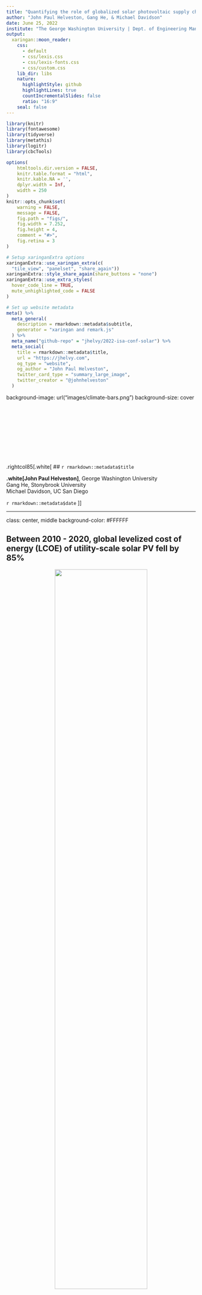 ```yaml
---
title: "Quantifying the role of globalized solar photovoltaic supply chains in reaching climate targets"
author: "John Paul Helveston, Gang He, & Michael Davidson"
date: June 25, 2022
institute: "The George Washington University | Dept. of Engineering Management and Systems Engineering"
output:
  xaringan::moon_reader:
    css:
      - default
      - css/lexis.css
      - css/lexis-fonts.css
      - css/custom.css
    lib_dir: libs
    nature:
      highlightStyle: github
      highlightLines: true
      countIncrementalSlides: false
      ratio: "16:9"
    seal: false
---
```


```r
library(knitr)
library(fontawesome)
library(tidyverse)
library(metathis)
library(logitr)
library(cbcTools)

options(
    htmltools.dir.version = FALSE,
    knitr.table.format = "html",
    knitr.kable.NA = '',
    dplyr.width = Inf,
    width = 250
)
knitr::opts_chunk$set(
    warning = FALSE,
    message = FALSE,
    fig.path = "figs/",
    fig.width = 7.252,
    fig.height = 4,
    comment = "#>",
    fig.retina = 3
)

# Setup xaringanExtra options
xaringanExtra::use_xaringan_extra(c(
  "tile_view", "panelset", "share_again"))
xaringanExtra::style_share_again(share_buttons = "none")
xaringanExtra::use_extra_styles(
  hover_code_line = TRUE,
  mute_unhighlighted_code = FALSE
)

# Set up website metadata
meta() %>%
  meta_general(
    description = rmarkdown::metadata$subtitle,
    generator = "xaringan and remark.js"
  ) %>%
  meta_name("github-repo" = "jhelvy/2022-isa-conf-solar") %>%
  meta_social(
    title = rmarkdown::metadata$title,
    url = "https://jhelvy.com",
    og_type = "website",
    og_author = "John Paul Helveston",
    twitter_card_type = "summary_large_image",
    twitter_creator = "@johnhelveston"
  )
```

background-image: url("images/climate-bars.png")
background-size: cover

<br><br><br><br><br><br><br><br><br>
.rightcol85[.white[
## `r rmarkdown::metadata$title`

**.white[John Paul Helveston]**, George Washington University<br>
Gang He, Stonybrook University<br>
Michael Davidson, UC San Diego

`r rmarkdown::metadata$date`
]]

---

class: center, middle
background-color: #FFFFFF

## Between 2010 - 2020, global levelized cost of energy (LCOE) of utility-scale solar PV fell by 85%

<center>
<img src="images/cost-world.png" width=70%>
</center>

---

class: center, middle
background-color: #FFFFFF

## China's "gift to the world"

<center>
<img src="images/pv-production.png" width=60%>
</center>

---

class: center, middle
background-color: #FFFFFF

## China's "gift to the world"

.leftcol60[
<center>
<img src="images/pv-production.png" width=100%>
</center>
]

.rightcol40[
China comprises ~70% of global PV manufacturing

.left[
**Response**: 

- US and EU tariffs on imported Chinese PV panels
- June 2022: Biden invokes the Defense Production Act to accelerate US PV manufacturing
]]

---

# .center[Same tensions in every low-carbon technology]

## .center[China is manufacturing leader in almost every sector]

.font120[
Technology | Scale
----|------
Solar Panels | From 1% to 70% (2001 - 2019)
Wind Turbines | 1/3 of global supply (2020)
Electric Vehicles | 51% of global sales (2021)
Lithium-ion Batteries | 70% of global production (76% by 2025)
Nuclear Reactors | From 45 to 88 plants by 2030
]

---

class: middle 

## **Title**:<br>`r rmarkdown::metadata$title`

<br>

## **Translation**:<br>What's the cost of national versus global supply chains?

???

Restricting the free flow of capital, talent, and innovation 

Localizing benefits in terms of growth, employment, and trade surpluses

---

background-color: #FFFFFF

## .center[Learning curve model]

<center>
<img src="images/learning-curve.png" width=65%>
</center>

---

background-color: #FFFFFF

## .center[Learning curve model]

.leftcol60[

<center>
<img src="images/learning-curve.png" width=100%>
</center>

]

.rightcol40[

In context of solar PV:

- X: Cumulative installed cap.
- Y: = Price per kW

<br>

Log transformation:

$$\ln Y = \ln a + b \ln X$$

]

---

## Two-factor learning curve model:

<br>

## $$\ln p_{it} = \ln \alpha_i + \beta_i \ln q_{t} + \gamma_i \ln s_{t} + \varepsilon_{it}$$

<br>

## price ($ / kW) = intercept + installed capacity + silicon price

## for country _i_ and year _t_

---

## Two-factor learning curve model:

<br>

## $$\ln p_{it} = \ln \alpha_i + \beta_i \ln q_{t} + \gamma_i \ln s_{t} + \varepsilon_{it}$$

<br>

## Learning rate:

## $$L_i = 1 - 2^{\beta_i}$$

---

class: middle

## .center[Data Sources]
 
Country | Data | Source
--------|-----|----------------
Global | Installed PV capacity and prices | International Renewable Energy Agency (IRENA)
U.S. | Installed capacity | Solar Energy Industries Association (SEIA)
U.S. | Module prices  | Lawrence Berkeley National Laboratory (LBNL) & National Renewable Energy Laboratory (NREL)
China | Installed capacity & module prices | Energy Research Institute (ERI) & China Photovoltaic Industry Association
Germany | Installed capacity | IRENA
Germany | Module prices | Fraunhofer ISE50

All prices are in $2020 USD<br>(inflation adjustments from IMF, exchange rates from Federal Reserve Bank)

---

## Model results

|                                     | United States        | China                | Germany              |
| ----------------------------------- | -------------------- | -------------------- | -------------------- |
|                                     | Est. (Std. Err.)     | Est. (Std. Err.)     | Est. (Std. Err.)     |
| (Intercept)                         | 15 (1.04)\*\*\*      | 18 (1.58)\*\*\*      | 12 (0.96)\*\*\*      |
| log(cum\_capacity\_kw)              | \-0.44 (0.045)\*\*\* | \-0.57 (0.070)\*\*\* | \-0.33 (0.042)\*\*\* |
| log(price\_si)                      | 0.15 (0.058)\*       | 0.23 (0.079)         | 0.21 (0.054)         |

## Learning rates: $L_i = 1 - 2^{\beta_i}$

- U.S.: 26%
- China: 33%
- Germany: 20%

---

class: center, middle
background-color: #FFFFFF

## U.S.: 26%; China: 33%; Germany: 20%
 
<center>
<img src="images/cost_historical_global_plot.png" width=100%>
</center>

---

## .center["National Markets" Counterfactual Scenario]

**Assumption**: learning-related price decreases in country _i_ in year _t_ are derived from incrementally more nationally-installed PV capacity

## $$q_t - q_{t-1} = (q_{it} - q_{it-1}) + (1 - \lambda_t) (q_{jt} - q_{jt - 1})$$

## $(q_{it} - q_{it-1})$: Amount installed in country _i_
## $(q_{jt} - q_{jt-1})$: Amount installed in all other countries

---

class: center

## $$q_t - q_{t-1} = (q_{it} - q_{it-1}) + (1 - \lambda_t) (q_{jt} - q_{jt - 1})$$

<br>

.leftcol[

## **Global markets**

$\lambda_t = 0$ 

Capacity from all countries

$$(q_{it} - q_{it-1}) + (q_{jt} - q_{jt - 1})$$

]

.rightcol[

## **National markets**

$\lambda_t = 1$

Capacity only from country _i_

$$(q_{it} - q_{it-1})$$

<br>

$\lambda_t$ -> 1 over 10-year period

]

---

class: middle
background-color: #FFFFFF

<center>
<img src="images/cost-historical.png" width=100%>
</center>

**Higher prices in 2020**:

- 54% higher in China ($387 versus $250 per kW)
- 83% in higher Germany ($652 versus $357 per kW)
- 107% higher in the U.S. ($877 versus $424 per kW)

---

class: middle, center
background-color: #FFFFFF

## **Total Savings: $67 billion ($50 - $84 billion)**

<center>
<img src="images/savings-historical.png" width=100%>
</center>

---

class: inverse, middle, center

# Future projections

---

class: center, middle

## Two future projection scenarios out to 2030

.leftcol[

#### National Trends (NT)

| Country | 2030 Target (GW) | Implied CAGR |
| ------- | ---------------- | ------------ |
| U.S.    | 295              | 12%          |
| China   | 750              | 12%          |
| Germany | 103              | 7%           |
| World   | 2,115            | 11%          |

]

.rightcol[

#### Sustainable Development (SD)

| Country | 2030 Target (GW) | Implied CAGR |
| ------- | ---------------- | ------------ |
| U.S.    | 628              | 21%          |
| China   | 1,106            | 17%          |
| Germany | 147              | 11%          |
| World   | 3,125            | 16%          |

(Sustainable Development Scenario in the 2020 IEA World Energy Outlook)

]

---

background-color: #FFFFFF

<center>
<img src="images/cost-proj.png" width=100%>
</center>

---

## .center[Higher prices in 2030]

.leftcol[

#### .center[National Trends (NT)]

.center[**~20% higher in each country**]

- China: $162 versus $135 per kW
- Germany: $298 versus $251 per kW
- U.S.: $320 versus $262 per kW

]

.rightcol[

#### .center[Sustainable Development (SD)]

.center[**~25% higher in each country**]

- China: $136 versus $108 per kW
- Germany: $276 versus $221 per kW
- U.S.: $276 versus $221 per kW

]

<br>

For comparison, NREL's 2021 Annual Technology Baseline report predicts $170, $190, and $320 / kW by 2030 in advanced, moderate, and conservative improvement scenarios.

---

class: middle, center, inverse

# Sensitivity analysis app

## https://jhelvy.shinyapps.io/solar-learning-2021/

---

background-image: url("images/climate-bars.png")
background-size: cover

<br><br><br><br><br><br><br><br><br><br>
# .white[Thanks!]

.footer-large[.white[
.right[
@johnhelveston `r fa(name = "twitter", fill = "white")`<br>
@jhelvy `r fa(name = "github", fill = "white")`<br>
@jhelvy `r fa(name = "weixin", fill = "white")`<br>
jhelvy.com `r fa(name = "link", fill = "white")`<br>
jph@gwu.edu `r fa(name = "paper-plane", fill = "white")`
]]]

---

class: center, middle, inverse 

# Extra slides

---

<center>
<img src="images/savings-proj.png" width=100%>
</center>
